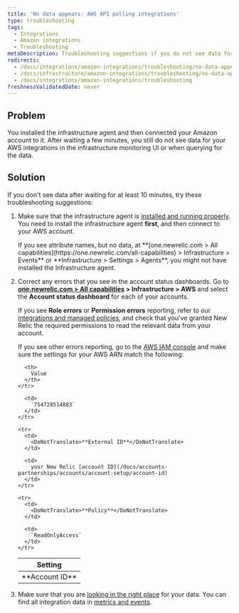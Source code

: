 ```yaml
---
title: 'No data appears: AWS API polling integrations'
type: troubleshooting
tags:
  - Integrations
  - Amazon integrations
  - Troubleshooting
metaDescription: Troubleshooting suggestions if you do not see data for your Amazon/AWS integrations in the New Relic infrastructure UI.
redirects:
  - /docs/integrations/amazon-integrations/troubleshooting/no-data-appears-aws-integrations
  - /docs/infrastructure/amazon-integrations/troubleshooting/no-data-appears-amazonaws-integrations
  - /docs/integrations/amazon-integrations/troubleshooting
freshnessValidatedDate: never
---
```


## Problem

You installed the infrastructure agent and then connected your Amazon account to it. After waiting a few minutes, you still do not see data for your AWS integrations in the infrastructure monitoring UI or when querying for the data.

## Solution

If you don't see data after waiting for at least 10 minutes, try these troubleshooting suggestions:

1. Make sure that the infrastructure agent is [installed and running properly](/docs/infrastructure/new-relic-infrastructure/troubleshooting/no-data-appears-infrastructure). You need to install the infrastructure agent <DoNotTranslate>**first**</DoNotTranslate>, and then connect to your AWS account.

   <Callout variant="tip">
     If you see attribute names, but no data, at <DoNotTranslate>**[one.newrelic.com > All capabilities](https://one.newrelic.com/all-capabilities) > Infrastructure > Events**</DoNotTranslate> or <DoNotTranslate>**Infrastructure > Settings > Agents**</DoNotTranslate>, you might not have installed the Infrastructure agent.
   </Callout>
2. Correct any errors that you see in the account status dashboards. Go to <DoNotTranslate>**[one.newrelic.com > All capabilities](https://one.newrelic.com/all-capabilities) > Infrastructure > AWS**</DoNotTranslate> and select the <DoNotTranslate>**Account status dashboard**</DoNotTranslate> for each of your accounts.

   If you see <DoNotTranslate>**Role errors**</DoNotTranslate> or <DoNotTranslate>**Permission errors**</DoNotTranslate> reporting, refer to our [integrations and managed policies](/docs/integrations/amazon-integrations/getting-started/integrations-managed-policies), and check that you've granted New Relic the required permissions to read the relevant data from your account.

   If you see other errors reporting, go to the [AWS IAM console](https://console.aws.amazon.com/iam/home?#/roles) and make sure the settings for your AWS ARN match the following:

   <table>
     <thead>
       <tr>
         <th>
           Setting
         </th>

         <th>
           Value
         </th>
       </tr>
     </thead>

     <tbody>
       <tr>
         <td>
           <DoNotTranslate>**Account ID**</DoNotTranslate>
         </td>

         <td>
           `754728514883`
         </td>
       </tr>

       <tr>
         <td>
           <DoNotTranslate>**External ID**</DoNotTranslate>
         </td>

         <td>
           your New Relic [account ID](/docs/accounts-partnerships/accounts/account-setup/account-id)
         </td>
       </tr>

       <tr>
         <td>
           <DoNotTranslate>**Policy**</DoNotTranslate>
         </td>

         <td>
           `ReadOnlyAccess`
         </td>
       </tr>
     </tbody>
   </table>
3. Make sure that you are [looking in the right place](/docs/infrastructure/integrations-getting-started/getting-started/understand-integration-data-data-types#metric) for your data. You can find all integration data in [metrics and events](/docs/query-your-data/explore-query-data/data-explorer/introduction-data-explorer).
